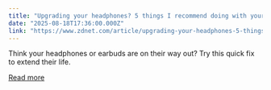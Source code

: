 ```yaml
---
title: "Upgrading your headphones? 5 things I recommend doing with your current pair first"
date: "2025-08-18T17:36:00.000Z"
link: "https://www.zdnet.com/article/upgrading-your-headphones-5-things-i-recommend-doing-with-your-current-pair-first/"
---
```


Think your headphones or earbuds are on their way out? Try this quick fix to extend their life.

[Read more](https://www.zdnet.com/article/upgrading-your-headphones-5-things-i-recommend-doing-with-your-current-pair-first/)
